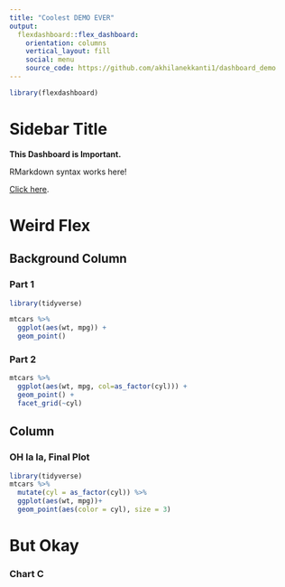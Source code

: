 ```yaml
---
title: "Coolest DEMO EVER"
output: 
  flexdashboard::flex_dashboard:
    orientation: columns
    vertical_layout: fill
    social: menu
    source_code: https://github.com/akhilanekkanti1/dashboard_demo
---
```


```r
library(flexdashboard)
```

Sidebar Title {.sidebar}
=========================================

**This Dashboard is Important.** 

RMarkdown syntax works here! 

[Click here](https://youtu.be/dQw4w9WgXcQ). 


Weird Flex
=================================

Background Column {.tabset .tabset-fade}
-----------------------------------------------------------------------


### Part 1

```r

library(tidyverse)

mtcars %>% 
  ggplot(aes(wt, mpg)) +
  geom_point() 

```

### Part 2

```r

mtcars %>% 
  ggplot(aes(wt, mpg, col=as_factor(cyl))) +
  geom_point() +
  facet_grid(~cyl)

```



Column {data-width=650}
-----------------------------------------------------------------------

### OH la la, Final Plot

```r
library(tidyverse)
mtcars %>% 
  mutate(cyl = as_factor(cyl)) %>% 
  ggplot(aes(wt, mpg))+
  geom_point(aes(color = cyl), size = 3)

```

But Okay
================================

### Chart C

```r

```


